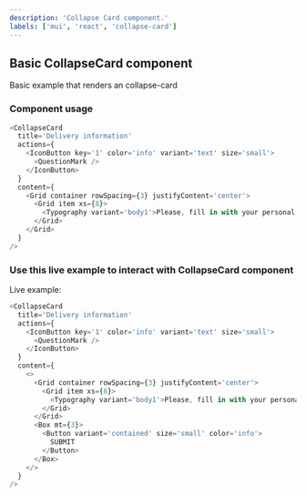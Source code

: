 ```yaml
---
description: 'Collapse Card component.'
labels: ['mui', 'react', 'collapse-card']
---
```



## Basic CollapseCard component

Basic example that renders an collapse-card

### Component usage

```js
<CollapseCard
  title='Delivery information'
  actions={
    <IconButton key='1' color='info' variant='text' size='small'>
      <QuestionMark />
    </IconButton>
  }
  content={
    <Grid container rowSpacing={3} justifyContent='center'>
      <Grid item xs={8}>
        <Typography variant='body1'>Please, fill in with your personal information.</Typography>
      </Grid>
    </Grid>
  }
/>
```

### Use this live example to interact with CollapseCard component

Live example:

```js live
<CollapseCard
  title='Delivery information'
  actions={
    <IconButton key='1' color='info' variant='text' size='small'>
      <QuestionMark />
    </IconButton>
  }
  content={
    <>
      <Grid container rowSpacing={3} justifyContent='center'>
        <Grid item xs={8}>
          <Typography variant='body1'>Please, fill in with your personal information.</Typography>
        </Grid>
      </Grid>
      <Box mt={3}>
        <Button variant='contained' size='small' color='info'>
          SUBMIT
        </Button>
      </Box>
    </>
  }
/>
```

